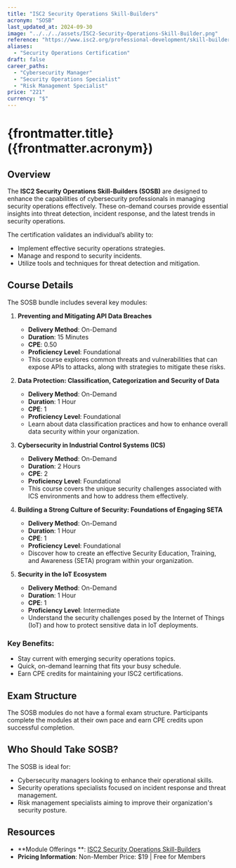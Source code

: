 ```yaml
---
title: "ISC2 Security Operations Skill-Builders"
acronym: "SOSB"
last_updated_at: 2024-09-30
image: "../../../assets/ISC2-Security-Operations-Skill-Builder.png"
reference: "https://www.isc2.org/professional-development/skill-builders/security-operations"
aliases:
  - "Security Operations Certification"
draft: false
career_paths:
  - "Cybersecurity Manager"
  - "Security Operations Specialist"
  - "Risk Management Specialist"
price: "221"
currency: "$"
---
```


# {frontmatter.title} ({frontmatter.acronym})

## Overview

The **ISC2 Security Operations Skill-Builders (SOSB)** are designed to enhance the capabilities of cybersecurity
professionals in managing security operations effectively. These on-demand courses provide essential insights into
threat detection, incident response, and the latest trends in security operations.

The certification validates an individual’s ability to:

- Implement effective security operations strategies.
- Manage and respond to security incidents.
- Utilize tools and techniques for threat detection and mitigation.

## Course Details

The SOSB bundle includes several key modules:

1. **Preventing and Mitigating API Data Breaches**
    - **Delivery Method**: On-Demand
    - **Duration**: 15 Minutes
    - **CPE**: 0.50
    - **Proficiency Level**: Foundational
    - This course explores common threats and vulnerabilities that can expose APIs to attacks, along with strategies to
      mitigate these risks.

2. **Data Protection: Classification, Categorization and Security of Data**
    - **Delivery Method**: On-Demand
    - **Duration**: 1 Hour
    - **CPE**: 1
    - **Proficiency Level**: Foundational
    - Learn about data classification practices and how to enhance overall data security within your organization.

3. **Cybersecurity in Industrial Control Systems (ICS)**
    - **Delivery Method**: On-Demand
    - **Duration**: 2 Hours
    - **CPE**: 2
    - **Proficiency Level**: Foundational
    - This course covers the unique security challenges associated with ICS environments and how to address them
      effectively.

4. **Building a Strong Culture of Security: Foundations of Engaging SETA**
    - **Delivery Method**: On-Demand
    - **Duration**: 1 Hour
    - **CPE**: 1
    - **Proficiency Level**: Foundational
    - Discover how to create an effective Security Education, Training, and Awareness (SETA) program within your
      organization.

5. **Security in the IoT Ecosystem**
    - **Delivery Method**: On-Demand
    - **Duration**: 1 Hour
    - **CPE**: 1
    - **Proficiency Level**: Intermediate
    - Understand the security challenges posed by the Internet of Things (IoT) and how to protect sensitive data in IoT
      deployments.

### Key Benefits:

- Stay current with emerging security operations topics.
- Quick, on-demand learning that fits your busy schedule.
- Earn CPE credits for maintaining your ISC2 certifications.

## Exam Structure

The SOSB modules do not have a formal exam structure. Participants complete the modules at their own pace and earn CPE
credits upon successful completion.

## Who Should Take SOSB?

The SOSB is ideal for:

- Cybersecurity managers looking to enhance their operational skills.
- Security operations specialists focused on incident response and threat management.
- Risk management specialists aiming to improve their organization's security posture.

## Resources

- **Module Offerings
  **: [ISC2 Security Operations Skill-Builders](https://www.isc2.org/professional-development/skill-builders/security-operations)
- **Pricing Information**: Non-Member Price: $19 | Free for Members